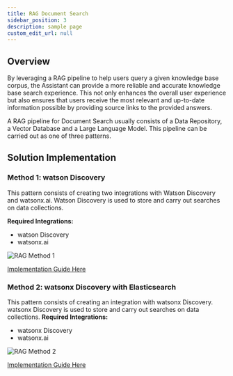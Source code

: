 ```yaml
---
title: RAG Document Search
sidebar_position: 3
description: sample page
custom_edit_url: null
---
```

## Overview
<div style={{ borderBottom: '1px solid #000', marginTop: '20px', marginBottom: '20px' }}></div>

By leveraging a RAG pipeline to help users query a given knowledge base corpus, the Assistant can provide a more reliable and accurate knowledge base search experience. 
This not only enhances the overall user experience but also ensures that users receive the most relevant and up-to-date information possible by providing source links to the provided answers.

A RAG pipeline for Document Search usually consists of a Data Repository, a Vector Database and a Large Language Model. This pipeline can be carried out as one of three patterns.

## Solution Implementation
<div style={{ borderBottom: '1px solid #000', marginTop: '20px', marginBottom: '20px' }}></div>

### **Method 1: watson Discovery**

This pattern consists of creating two integrations with Watson Discovery and watsonx.ai. Watson Discovery is used to store and carry out searches on data collections.

**Required Integrations:**
* watson Discovery
* watsonx.ai

![RAG Method 1](../../../static/img/RAG_method_1.png)

[Implementation Guide Here](/Create/RAG%20Document%20Search/Watson_Discovery)
### **Method 2: watsonx Discovery with Elasticsearch**

This pattern consists of creating an integration with watsonx Discovery. watsonx Discovery is used to store and carry out searches on data collections.
**Required Integrations:**
* watsonx Discovery
* watsonx.ai

![RAG Method 2](../../../static/img/RAG_method_2.png)

[Implementation Guide Here](/Create/RAG%20Document%20Search/Watsonx_Discovery)
